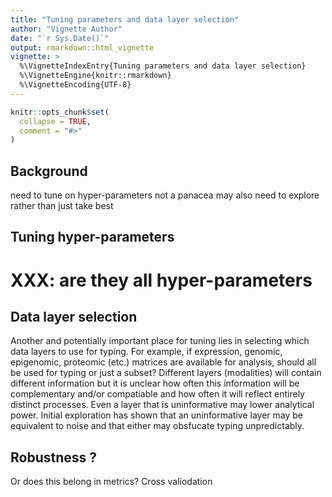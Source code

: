 ```yaml
---
title: "Tuning parameters and data layer selection"
author: "Vignette Author"
date: "`r Sys.Date()`"
output: rmarkdown::html_vignette
vignette: >
  %\VignetteIndexEntry{Tuning parameters and data layer selection}
  %\VignetteEngine{knitr::rmarkdown}
  %\VignetteEncoding{UTF-8}
---
```


```r
knitr::opts_chunk$set(
  collapse = TRUE,
  comment = "#>"
)
```

## Background

need to tune on hyper-parameters
not a panacea
may also need to explore rather than just take best


## Tuning hyper-parameters

# XXX: are they all hyper-parameters




## Data layer selection

Another and potentially important place for tuning lies in selecting which data layers to use for typing. For example, if expression, genomic, epigenomic, proteomic (etc.) matrices are available for analysis, should all be used for typing or just a subset? Different layers (modalities) will contain different information but it is unclear how often this information will be complementary and/or compatiable and how often it will reflect entirely distinct processes. Even a layer that is uninformative may lower analytical power. Initial exploration has shown that an uninformative layer may be equivalent to noise and that either may obsfucate typing unpredictably.




## Robustness ?

Or does this belong in metrics?
Cross valiodation





